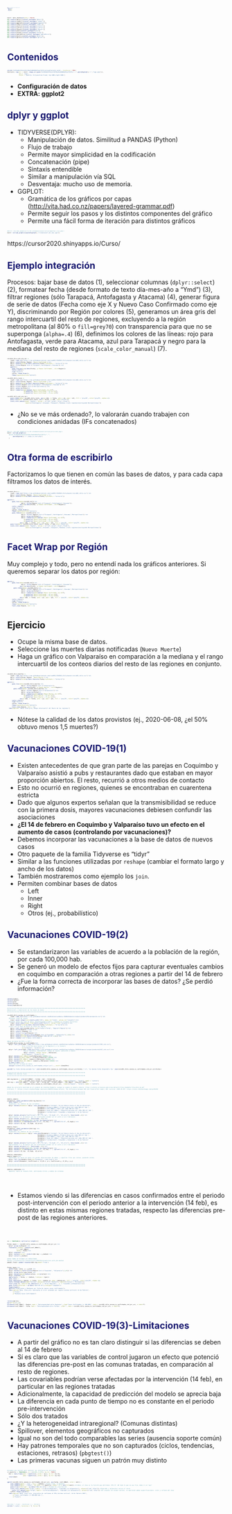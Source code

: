 ```yaml
---
title: "Taller Introductorio al uso de R Studio- Clase 4"
output:
  ioslides_presentation:
    autosize: true
    transition: slower
    logo: logo.png
    code_folding: hide
    toc_float: TRUE 
---
```


<style>
.superbigimage{
    overflow-y:scroll;
    white-space: nowrap;
}
.superbigimage img{
    overflow-y: scroll;
    overflow-x: hidden;
}
.p {
  text-align: right;
}
.reveal section p {
    font-size: 0.5em;
}
.reveal .slides section .slideContent ui li{
    font-size: 0.6em;
    color: red;
}
.reveal section pre code {
    font-size: 0.6em;
}
.future-steps {
  color: MidnightBlue;
}
.otro {
  color: Teal;
}
.Advertencia {
  color: Crimson;
}
code.r{
  font-size: 3px;
}
pre {
  white-space: pre !important;
  overflow-y: scroll !important;
  max-height: 10vh !important;
  font-size: 1px;
}
.small-code pre code {
  font-size: 0.8em;
}
.codefont pre {
    font-size: 2px;
    line-height: 1px;
}
.gdbar img {
    width: 500px !important;
    height: 150px !important;
    margin: 10px 10px;
}
.gdbar {
    width: 550px !important;
    height: 175px !important;
}
slides > slide:not(.nobackground):before {
    right: 0px;    
    width: 200px;
    height: 70px;
    background-size: 1px 1px;
    padding: 0px 0;
}
.forceBreak { -webkit-column-break-after: always; break-after: column; }
slides > slide {
  overflow-x: auto !important;
  overflow-y: auto !important;
}
</style>
<script>
slides > slide:not(.nobackground):before {
  background: none;
}
</script>


```r
knitr::opts_chunk$set(echo = FALSE)
if(!require(dplyr)){install.packages("dplyr")}
if(!require(readxl)){install.packages("readxl")}
if(!require(ggplot2)){install.packages("ggplot2")}
if(!require(tidyr)){install.packages("tidyr")}
if(!require(plotly)){install.packages("plotly")}
if(!require(sjPlot)){install.packages("sjPlot")}
if(!require(lmtest)){install.packages("lmtest")}
if(!require(plm)){install.packages("plm")}
if(!require(broom)){install.packages("broom")}
if(!require(kableExtra)){install.packages("kableExtra")}
if(!require(knitr)){install.packages("knitr")}
if(!require(gplots)){install.packages("gplots")}
```

## Contenidos{.future-steps}

```r
unlink('0c963a043f92e3c567b6afb48d406df5a2f38f5c/presentacion4_cache', recursive = TRUE)
htmltools::img(src = knitr::image_uri(gsub("0c963a043f92e3c567b6afb48d406df5a2f38f5c/","",paste0(getwd(),"/","logo.png"))), 
               alt = 'logo', 
               style = 'opacity: 0.8;position:fixed; top:100%;right:100%')
```

- **Configuración de datos**
- **EXTRA: ggplot2**

## dplyr y ggplot {.future-steps .smaller}

- TIDYVERSE(DPLYR):
  - Manipulación de datos. Similitud a PANDAS (Python)
  - Flujo de trabajo
  - Permite mayor simplicidad en la codificación
  - Concatenación (pipe)
  - Sintaxis entendible
  - Similar a manipulación vía SQL
  - Desventaja: mucho uso de memoria.
- GGPLOT:
  - Gramática de los gráficos por capas (<http://vita.had.co.nz/papers/layered-grammar.pdf>)
  - Permite seguir los pasos y los distintos componentes del gráfico
  - Permite una fácil forma de iteración para distintos gráficos

```r
#knitr::include_graphics("G:/Mi unidad/Alvacast/Curso/Importar_xlsx.png")
knitr::include_graphics(paste0(getwd(),"/rstudioconf_ohi_hex.jpg"))
```

::: notes
https://cursor2020.shinyapps.io/Curso/
::: 

## Ejemplo integración {.future-steps .smaller}

Procesos: bajar base de datos (1), seleccionar columnas (`dplyr::select`) (2), formatear fecha (desde formato de texto día-mes-año a "Ymd") (3), filtrar regiones (sólo Tarapacá, Antofagasta y Atacama) (4), generar figura de serie de datos (Fecha como eje X y Nuevo Caso Confirmado como eje Y), discriminando por Región por colores (5), generamos un área gris del rango intercuartil del resto de regiones, excluyendo a la región metropolitana (al 80% o `fill=grey70`) con transparencia para que no se superponga (`alpha=.4`) (6), definimos los colores de las líneas: rojo para Antofagasta, verde para Atacama, azul para Tarapacá y negro para la mediana del resto de regiones (`scale_color_manual`) (7).

```r
covid19_chile_ant_ata_tar <- 
    readr::read_csv("https://raw.githubusercontent.com/ivanMSC/COVID19_Chile/master/covid19_chile.csv") %>% 
    dplyr::select(Fecha, Region, `Nuevo Confirmado`) %>%
    dplyr::mutate(Fecha=as.Date.character(Fecha,tryFormats = "%d-%m-%Y")) %>% 
    dplyr::filter(Region %in% c("Tarapacá","Antofagasta","Atacama")) %>% 
    ggplot()+
      geom_line(aes(x=as.Date(Fecha), y=`Nuevo Confirmado`, color=Region))+
      scale_x_date()+
      xlab("Fecha")+
      sjPlot::theme_blank()+
      theme(legend.position="bottom")

covid19_chile_resto <-
    readr::read_csv("https://raw.githubusercontent.com/ivanMSC/COVID19_Chile/master/covid19_chile.csv") %>% 
    dplyr::select(Fecha, Region, `Nuevo Confirmado`) %>%
    dplyr::mutate(Fecha=as.Date.character(Fecha,tryFormats = "%d-%m-%Y")) %>% 
    dplyr::filter(!Region %in% c("Tarapacá","Antofagasta","Atacama")) %>% 
    dplyr::filter(!Region %in% c("Metropolitana")) %>% 
    dplyr::group_by(Fecha)%>% 
    dplyr::summarise(mdn=median(`Nuevo Confirmado`,na.rm=T),
                     q1=quantile(`Nuevo Confirmado`,.25,na.rm=T),
                     q3=quantile(`Nuevo Confirmado`,.75,na.rm=T))

covid19_chile_ant_ata_tar+ 
    geom_ribbon(data= covid19_chile_resto, aes(y= mdn, x= Fecha, ymin = q1, ymax = q3), fill = "grey70", color="grey70", alpha=.4)+
    geom_line(data= covid19_chile_resto, aes(x= Fecha, y= mdn, color="black"))+
    scale_color_manual(name= "Región", values = c("red","green","blue","black"), 
                       label=c("Antofagasta","Atacama","Tarapacá","Mediana (resto regiones\nexcluyendo Metropolitana)"))
```

- ¿No se ve más ordenado?, lo valorarán cuando trabajen con condiciones anidadas (IFs concatenados)

```r
#knitr::include_graphics("G:/Mi unidad/Alvacast/Curso/Ejercicio15.png")
knitr::include_graphics(
  #gsub("0c963a043f92e3c567b6afb48d406df5a2f38f5c/","",
       paste0(getwd(),"/","pipe_vs_rest.png")
  )
```


## Otra forma de escribirlo {.future-steps .smaller}

Factorizamos lo que tienen en común las bases de datos, y para cada capa filtramos los datos de interés.

```r
covid19_chile <-
    readr::read_csv("https://raw.githubusercontent.com/ivanMSC/COVID19_Chile/master/covid19_chile.csv") %>% 
    dplyr::select(Fecha, Region, `Nuevo Confirmado`) %>%
    dplyr::mutate(Fecha=as.Date.character(Fecha,tryFormats = "%d-%m-%Y"))

ggplot()+
      geom_line(data=covid19_chile %>% 
                  dplyr::filter(Region %in% c("Tarapacá","Antofagasta","Atacama")),
                aes(x=as.Date(Fecha), y=`Nuevo Confirmado`, color=Region))+
      scale_x_date()+
      xlab("Fecha")+
      sjPlot::theme_blank()+
      theme(legend.position="bottom")+
      geom_ribbon(data= covid19_chile %>% 
                  dplyr::filter(!Region %in% c("Tarapacá","Antofagasta","Atacama","Metropolitana")) %>% 
                  dplyr::group_by(Fecha)%>% 
                  dplyr::summarise(mdn=median(`Nuevo Confirmado`,na.rm=T),
                     q1=quantile(`Nuevo Confirmado`,.25,na.rm=T),
                     q3=quantile(`Nuevo Confirmado`,.75,na.rm=T)), 
                aes(y= mdn, x= Fecha, ymin = q1, ymax = q3), fill = "grey70", color="grey70", alpha=.4)+
    geom_line(data= covid19_chile_resto, aes(x= Fecha, y= mdn,color="black"))+
    scale_color_manual(name= "Región", values = c("red","green","blue","black"), 
                       label=c("Antofagasta","Atacama","Tarapacá","Mediana (resto regiones\nexcluyendo Metropolitana)"))
```

## Facet Wrap por Región {.future-steps .smaller}

Muy complejo y todo, pero no entendí nada los gráficos anteriores. Si queremos separar los datos por región:

```r
ggplot()+
      geom_line(data=covid19_chile %>% 
                  dplyr::filter(Region %in% c("Tarapacá","Antofagasta","Atacama")),
                aes(x=as.Date(Fecha), y=`Nuevo Confirmado`, color=Region))+
        geom_ribbon(data= covid19_chile %>% 
                  dplyr::filter(!Region %in% c("Tarapacá","Antofagasta","Atacama","Metropolitana")) %>% 
                  dplyr::group_by(Fecha)%>% 
                  dplyr::summarise(mdn=median(`Nuevo Confirmado`,na.rm=T),
                     q1=quantile(`Nuevo Confirmado`,.25,na.rm=T),
                     q3=quantile(`Nuevo Confirmado`,.75,na.rm=T)), 
                aes(y= mdn, x= Fecha, ymin = q1, ymax = q3), fill = "grey70", color="grey70", alpha=.4)+
      scale_x_date()+
      xlab("Fecha")+
      sjPlot::theme_blank()+
      theme(legend.position="bottom")+
      facet_wrap(~Region, ncol = 1)
```


## Ejercicio

- Ocupe la misma base de datos.
- Seleccione las muertes diarias notificadas (`Nuevo Muerte`)
- Haga un gráfico con Valparaíso en comparación a la mediana y el rango intercuartil de los conteos diarios del resto de las regiones en conjunto.

```r

covid19_chile_muertes <-
    readr::read_csv("https://raw.githubusercontent.com/ivanMSC/COVID19_Chile/master/covid19_chile.csv") %>% 
    dplyr::select(Fecha, Region, `Nuevo Muerte`) %>%
    dplyr::mutate(Fecha=as.Date.character(Fecha,tryFormats = "%d-%m-%Y"))

ggplot()+
      geom_line(data=covid19_chile_muertes %>% 
                  dplyr::filter(Region %in% c("Valparaíso")),
                aes(x=as.Date(Fecha), y=`Nuevo Muerte`, color=Region))+
        geom_ribbon(data= covid19_chile_muertes %>% 
                  dplyr::filter(!Region %in% c("Valparaíso")) %>% 
                  dplyr::group_by(Fecha)%>% 
                  dplyr::summarise(mdn=median(`Nuevo Muerte`,na.rm=T),
                     q1=quantile(`Nuevo Muerte`,.25,na.rm=T),
                     q3=quantile(`Nuevo Muerte`,.75,na.rm=T)), 
                aes(y= mdn, x= Fecha, ymin = q1, ymax = q3), fill = "grey70", color="grey70", alpha=.4)+
      scale_x_date()+
      xlab("Fecha")+
      sjPlot::theme_blank()+
      theme(legend.position="bottom")+
      facet_wrap(~Region, ncol = 1)+
  labs(caption= "Nota. Área gris, Rango intercuartil del Resto de las regiones")
```

- Nótese la calidad de los datos provistos (ej., 2020-06-08, ¿el 50% obtuvo menos 1,5 muertes?)

## Vacunaciones COVID-19(1) {.future-steps .smaller}

- Existen antecedentes de que gran parte de las parejas en Coquimbo y Valparaíso asistió a pubs y restaurantes dado que estaban en mayor proporción abiertos. El resto, recurrió a otros medios de contacto
- Esto no ocurrió en regiones, quienes se encontraban en cuarentena estricta
- Dado que algunos expertos señalan que la transmisibilidad se reduce con la primera dosis, mayores vacunaciones debiesen confundir las asociaciones 
- **¿El 14 de febrero en Coquimbo y Valparaíso tuvo un efecto en el aumento de casos (controlando por vacunaciones)?**
- Debemos incorporar las vacunaciones a la base de datos de nuevos casos
- Otro paquete de la familia Tidyverse es "tidyr"
- Similar a las funciones utilizadas por `reshape` (cambiar el formato largo y ancho de los datos)
- También mostraremos como ejemplo los `join`.
- Permiten combinar bases de datos
  - Left
  - Inner
  - Right
  - Otros (ej., probabilístico)

## Vacunaciones COVID-19(2) {.future-steps .smaller}
- Se estandarizaron las variables de acuerdo a la población de la región, por cada 100,000 hab.
- Se generó un modelo de efectos fijos para capturar eventuales cambios en coquimbo en comparación a otras regiones a partir del 14 de febrero
- ¿Fue la forma correcta de incorporar las bases de datos? ¿Se perdió información?

```r
library(tidyr)
library(lmtest)
library(plm)
library(broom)
library(kableExtra)

#:#:#:#:#:#:#:#:#:#:#:#:#:#:#:#:#:#:#:#:#:#:#:#:#:#:#:#:#:#:#:#:#:#:#:#:#:#:#:#:#:#:#:#:#:#:#:#:#:#:
#Generación y compilación de las bases de datos
#:#:#:#:#:#:#:#:#:#:#:#:#:#:#:#:#:#:#:#:#:#:#:#:#:#:#:#:#:#:#:#:#:#:#:#:#:#:#:#:#:#:#:#:#:#:#:#:#:#:

covid19_chile_vacuna_vs_confirmados <-
    readr::read_csv("https://raw.githubusercontent.com/MinCiencia/Datos-COVID19/master/output/producto76/vacunacion.csv") %>%
  #Formato largo de fechas
    tidyr::pivot_longer(cols=starts_with("20"), names_to="fecha", values_to="recuento") %>% 
  #Formato ancho por tipo de dosis (diferenciando primera y segunda en columnas distintas)
    tidyr::pivot_wider(names_from=starts_with("Dosis"), values_from="recuento") %>% 
    dplyr::mutate(fecha=as.Date.character(fecha,tryFormats = "%Y-%m-%d")) %>% 
  # Unir con la base de datos de casos por Región
    dplyr::left_join(covid19_chile, by=c("fecha"="Fecha", "Region"="Region")) %>% 
    dplyr::filter(Region!="Total") %>% 
    dplyr::select(-Segunda) %>% 
    dplyr::filter(!is.na(Primera)) %>% 
    dplyr::mutate(met=factor(ifelse(Region %in% c("Coquimbo", "Valparaíso"),1,0))) %>% 
    dplyr::mutate(txtime=factor(ifelse(fecha>="2021-02-14",1,0))) %>% 
    dplyr::rename("conf"="Nuevo Confirmado")

#Base de datos de PCR's y UCI's
covid19_chile_vacuna_vs_confirmados %>%     
  dplyr::left_join(readr::read_csv("https://raw.githubusercontent.com/MinCiencia/Datos-COVID19/master/output/producto7/PCR_std.csv"), 
                   #Los criterios para parear es la Región(i) y la fecha(t) 
                   by=c("Region", "fecha")) %>% 
  dplyr::left_join(readr::read_csv("https://raw.githubusercontent.com/MinCiencia/Datos-COVID19/master/output/producto8/UCI_std.csv") %>% 
                     #sacar variables redundantes: código de región, población y número
                     dplyr::select(-`Codigo region`,-Poblacion), 
                   by=c("Region", "fecha")) %>% 
  dplyr::mutate(conf_100mil=(conf/Poblacion)*100000) %>% 
  dplyr::mutate(Primera_100mil= (Primera/Poblacion)*100000) %>% 
  dplyr::mutate(PCR_100mil= (numero.x/Poblacion)*100000) %>% 
  dplyr::mutate(Hosp_UCI_100mil= (numero.y/Poblacion)*100000) %>% 
  as.data.frame() %>% 
  #Para definir la base de datos
  assign("covid19_chile_vacuna_vs_confirmados_std_pcr_uci",., envir=.GlobalEnv)

paste0("La fecha mínima pareada fue ",min(covid19_chile_vacuna_vs_confirmados_std_pcr_uci$fecha),";\n", "La máxima fecha disponible fue ",max(covid19_chile_vacuna_vs_confirmados_std_pcr_uci$fecha))    

#:#:#:#:#:#:#:#:#:#:#:#:#:#:#:#:#:#:#:#:#:#:#:#:#:#:#:#:#:#:#:#:#:#:#:#:#:#:#:#:#:#:#:#:#:#:#:#:#:#:
# Modelo de efectos fijos
#:#:#:#:#:#:#:#:#:#:#:#:#:#:#:#:#:#:#:#:#:#:#:#:#:#:#:#:#:#:#:#:#:#:#:#:#:#:#:#:#:#:#:#:#:#:#:#:#:#:

did.reg_basico <- plm(conf_100mil ~ txtime + met + txtime:met, 
               data = covid19_chile_vacuna_vs_confirmados_std_pcr_uci,  index=c("Region", "fecha"), model = "within")
did.reg <- plm(conf_100mil ~ txtime + met + txtime:met + Primera_100mil + PCR_100mil + Hosp_UCI_100mil, 
               data = covid19_chile_vacuna_vs_confirmados_std_pcr_uci,  index=c("Region", "fecha"), model = "within")

#Modo de calcularlo mostrado en el ejemplo de Jonathan Mummolo, aunque no usamos un modelo robusto: https://scholar.princeton.edu/sites/default/files/jmummolo/files/did_jm.pdf
# Bilach, T. (https://stats.stackexchange.com/users/246835/thomas-bilach), The difference between DID and fixed effect model, URL (version: 2020-05-29): https://stats.stackexchange.com/q/454261

#:#:#:#:#:#:#:#:#:#:#:#:#:#:#:#:#:#:#:#:#:#:#:#:#:#:#:#:#:#:#:#:#:#:#:#:#:#:#:#:#:#:#:#:#:#:#:#:#:#:
#:#:#:#:#:#:#:#:#:#:#:#:#:#:#:#:#:#:#:#:#:#:#:#:#:#:#:#:#:#:#:#:#:#:#:#:#:#:#:#:#:#:#:#:#:#:#:#:#:#:


modelo_simple<-
parameters::model_parameters(did.reg_basico) %>% 
  data.frame() %>% 
  #Cambiamos los nombres de las variables
  dplyr::mutate(Parameter= dplyr::case_when(Parameter=="txtime1"~"14 de Febrero hasta el día de obtención",
                                       Parameter=="Primera_100mil"~"Primera dosis por cada 100 mil hab.",
                                       Parameter=="PCR_100mil"~"PCR's por cada 100 mil hab.",
                                       Parameter=="Hosp_UCI_100mil"~"Hospitalizaciones por cada 100 mil hab.",
                                       Parameter=="txtime1:met1"~"Coquimbo y Valparaíso x 14 de Febrero"
                                       )) %>% 
  dplyr::mutate_at(vars("Coefficient","SE","CI_low", "CI_high","t", "df_error"), funs(round(.,2))) %>% 
  #Aproximamos a 3, de manera que los interesados puedan ver el valor p con 3 decimales
  dplyr::mutate_at(vars("p"), funs(round(.,3))) %>% 
  dplyr::mutate(p=ifelse(p<0.001,"<0.001",as.character(p))) %>% 
  dplyr::mutate(CI_95=paste0(sprintf("%3.2f", CI_low),", ", sprintf("%3.2f", CI_high))) %>% 
  dplyr::select(-CI_low, -CI_high, -df_error) 

modelo_final<-
parameters::model_parameters(did.reg) %>% 
  data.frame() %>% 
  #Cambiamos los nombres de las variables
  dplyr::mutate(Parameter= dplyr::case_when(Parameter=="txtime1"~"14 de Febrero hasta el día de obtención",
                                       Parameter=="Primera_100mil"~"Primera dosis por cada 100 mil hab.",
                                       Parameter=="PCR_100mil"~"PCR's por cada 100 mil hab.",
                                       Parameter=="Hosp_UCI_100mil"~"Hospitalizaciones por cada 100 mil hab.",
                                       Parameter=="txtime1:met1"~"Coquimbo y Valparaíso x 14 de Febrero"
                                       )) %>% 
  dplyr::mutate_at(vars("Coefficient","SE","CI_low", "CI_high","t", "df_error"), funs(round(.,2))) %>% 
  #Aproximamos a 3, de manera que los interesados puedan ver el valor p con 3 decimales
  dplyr::mutate_at(vars("p"), funs(round(.,3))) %>% 
  dplyr::mutate(p=ifelse(p<0.001,"<0.001",as.character(p))) %>% 
  dplyr::mutate(CI_95=paste0(sprintf("%3.2f", CI_low),", ", sprintf("%3.2f", CI_high))) %>% 
  dplyr::select(-CI_low, -CI_high, -df_error) 

modelos_combinados<-
modelo_simple %>% 
  #mezclamos las bases de datos sin perder observaciones de ambas, y aquellas filas que calzan, quedarán unidas.
  dplyr::full_join(modelo_final,by="Parameter","_mod_final") %>% 
  dplyr::select(Parameter, Coefficient.x, CI_95.x, p.x, Coefficient.y, CI_95.y, p.y)

#:#:#:#:#:#:#:#:#:#:#:#:#:#:#:#:#:#:#:#:#:#:#:#:#:#:#:#:#:#:#:#:#:#:#:#:#:#:#:#:#:#:#:#:#:#:#:#:#:#:
#:#:#:#:#:#:#:#:#:#:#:#:#:#:#:#:#:#:#:#:#:#:#:#:#:#:#:#:#:#:#:#:#:#:#:#:#:#:#:#:#:#:#:#:#:#:#:#:#:#:

modelos_combinados %>% 
  #generar tabla en formato html, definiendo título y nombre de columnas
  knitr::kable(.,format = "html", format.args = list(decimal.mark = ".", big.mark = ","),
               caption = paste0("Tabla 1. Coeficientes Diferencia en Diferencias"),
               col.names = c("Variables Independientes","Coeficiente", "IC 95%","Sig","Coeficiente", "IC 95%","Sig"),
align =c('l',rep('c', 101)))%>%
  #Añadimos otra fila como encabezado
  kableExtra::add_header_above(c("","Modelo simple"=3, "Modelo con covariables"=3)) %>% 
  #destaca la quinta fila correspondiente a la intervención para el tratado
  kableExtra::row_spec(2,bold=T,hline_after = T) %>% 
    kableExtra::add_footnote(c("Nota. IC 95%= Intervalos de Confianza al 95%"), notation = "none")%>%
  kableExtra::kable_styling(bootstrap_options = c("striped", "hover"),font_size = 13)
```

<br>

- Estamos viendo si las diferencias en casos confirmados entre el periodo post-intervención con el periodo anterior a la intervención (14 feb), es distinto en  estas mismas regiones tratadas, respecto las diferencias pre-post de las regiones anteriores.

<br>


```r
se <- function(x) sqrt(var(x)/length(x))

Produc_means <- covid19_chile_vacuna_vs_confirmados_std_pcr_uci %>% 
  dplyr::group_by(Region) %>% 
  transmute(y_median = median(conf_100mil),
            y = conf_100mil, 
            fecha = fecha) %>% 
  dplyr::ungroup() %>% 
  dplyr::mutate(y_pred = predict(did.reg) + y_median) %>% 
  dplyr::select(-y_median)

#OTRA FORMA DE ESTIMAR LOS PREDICTORES
#https://stackoverflow.com/questions/28547614/prediction-with-plm-method
pmodel_fixed <-pmodel.response(did.reg,model='fixed') 


Produc_means %>% 
  gather(type, value, y, y_pred) %>% 
  dplyr::mutate(tx=factor(ifelse(Region %in% c("Coquimbo", "Valparaíso"),1,0))) %>% 
  dplyr::group_by(tx,type,fecha) %>% 
  dplyr::mutate(median=median(value), se=se(value)) %>%
  dplyr::ungroup() %>% 
  ggplot(aes(x = fecha, y = median, linetype = type))+
  geom_line() +
  geom_ribbon(aes(y= median, x= fecha, ymin = median-se, ymax = median+se), fill = "grey70", color="grey70", alpha=.4)+
  scale_linetype_manual(name="Valores",values=c("solid","dashed"), labels=c("Actual", "Estimado"))+
  facet_wrap(~tx, labeller=as_labeller(c(`0` = "Otras Regiones", `1` = "Coquimbo y\nValparaíso")))+
  geom_vline(xintercept = as.Date("2021-02-14"),linetype="longdash")+
  theme_blank()+
  ggtitle("Prediciones y Medianas por fecha de nuevos casos confirmados")+
  labs(caption="Nota. Área gris representa el error estandar por región;\nLínea vertical= 14 de Febrero",
       x="Fecha",
       y="Mediana Casos Confirmados")
```

```r
library(gplots)
par(mfrow=c(1,2))
plotmeans(conf_100mil ~ Region, main = "Heterogeneidad entre Regiones", ylab="Casos Confirmados (x 100,000)", data = covid19_chile_vacuna_vs_confirmados_std_pcr_uci, n.label=F)
plotmeans(conf_100mil ~ fecha, main = "Heterogeneidad entre Fechas", ylab="", data = covid19_chile_vacuna_vs_confirmados_std_pcr_uci, n.label=F)
```


## Vacunaciones COVID-19(3)-Limitaciones {.future-steps .smaller}
- A partir del gráfico no es tan claro distinguir si las diferencias se deben al 14 de febrero
- Sí es claro que las variables de control jugaron un efecto que potenció las diferencias pre-post en  las comunas tratadas, en comparación al resto de regiones.
- Las covariables podrían verse afectadas por la intervención (14 feb), en particular en las regiones tratadas
- Adicionalmente, la capacidad de predicción del modelo se aprecia baja
- La diferencia en cada punto de tiempo no es constante en el periodo pre-intervención
- Sólo dos tratados
- ¿Y la heterogeneidad intraregional? (Comunas distintas)
- Spillover, elementos geográficos no capturados
- Igual no son del todo comparables las series (ausencia soporte común)
- Hay patrones temporales que no son capturados (ciclos, tendencias, estaciones, retrasos) (`pbgtest()`)
- Las primeras vacunas siguen un patrón muy distinto

```r
#Creamos una función para capturar los intervalos de confianza 
cl_quantile <- function(x, q = c(0.025, 0.975), na.rm = TRUE){
  dat <- data.frame(ymin = quantile(x, probs = q[1], na.rm = na.rm),
                    ymax = quantile(x, probs = q[2], na.rm = na.rm))
  return(dat)
}

ggplot(covid19_chile_vacuna_vs_confirmados_std_pcr_uci, aes(fecha, conf_100mil, color = met)) +
    stat_summary(geom = 'line', fun.y = median) + #como línea, la mediana
    stat_summary(geom = "ribbon", fun.data = cl_quantile, alpha = 0.3, aes(fill=met))+ #ribbon, el área es la función que definimos: 95% IC. ## todo lo que no sea fijo, debe ir en "aes" 
    geom_vline(xintercept = as.Date("2021-02-14")) + #Tiempo de intervención
    scale_color_manual(name="Grupo",labels = c("Otras\nRegiones", "Coquimbo y\n Valparaíso"), values=c("red","blue"))+ #Coquimbo y Valparaíso versus el resto
      scale_fill_manual(name="Grupo",labels = c("Otras\nRegiones", "Coquimbo y\n Valparaíso"), values=c("red","blue"))+ #Si asignan los mismos valores, se mezclarán ambas especificaciones: color y relleno del área
    sjPlot::theme_sjplot2()+
  labs(caption="Nota. Área roja: intervalos de confianza al 95%;\nLínea vertical: 14 de febrero 2021",
       y="Casos confirmados (x 100.000 hab.)",
       x="Fecha")
```

```r
#unlink('*_files', recursive = T, force=T)
unlink("*_cache", recursive = T, force= T)
```
